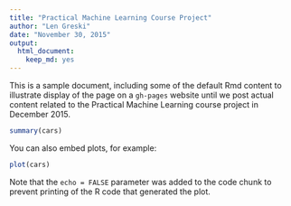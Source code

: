 ```yaml
---
title: "Practical Machine Learning Course Project"
author: "Len Greski"
date: "November 30, 2015"
output: 
  html_document: 
    keep_md: yes
---
```


This is a sample document, including some of the default Rmd content to illustrate display of the page on a `gh-pages` website until we post actual content related to the Practical Machine Learning course project in December 2015. 


```r
summary(cars)
```

You can also embed plots, for example:

```r
plot(cars)
```

Note that the `echo = FALSE` parameter was added to the code chunk to prevent printing of the R code that generated the plot.
